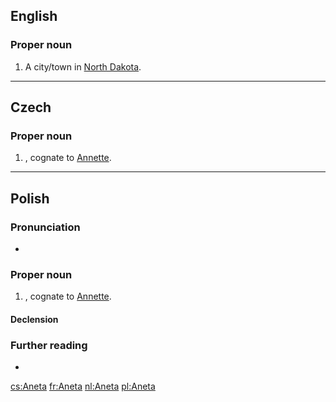 ==English==

===Proper noun===
{{en-proper noun}}

# A city/town in [[North Dakota]].

{{catlangcode|en|North Dakota}}

----

==Czech==
{{wikipedia|lang=cs}}

===Proper noun===
{{cs-proper noun|g=m}}

# {{given name|female|lang=cs}}, cognate to [[Annette]].

----

==Polish==

===Pronunciation===
* {{audio|Pl-Aneta.ogg|Audio|lang=pl}}

===Proper noun===
{{pl-proper noun|g=f}}

# {{given name|female|lang=pl}}, cognate to [[Annette]].

====Declension====
{{pl-decl-noun-f|Ane|t}}

===Further reading===
* {{R:PWN}}

[[cs:Aneta]]
[[fr:Aneta]]
[[nl:Aneta]]
[[pl:Aneta]]